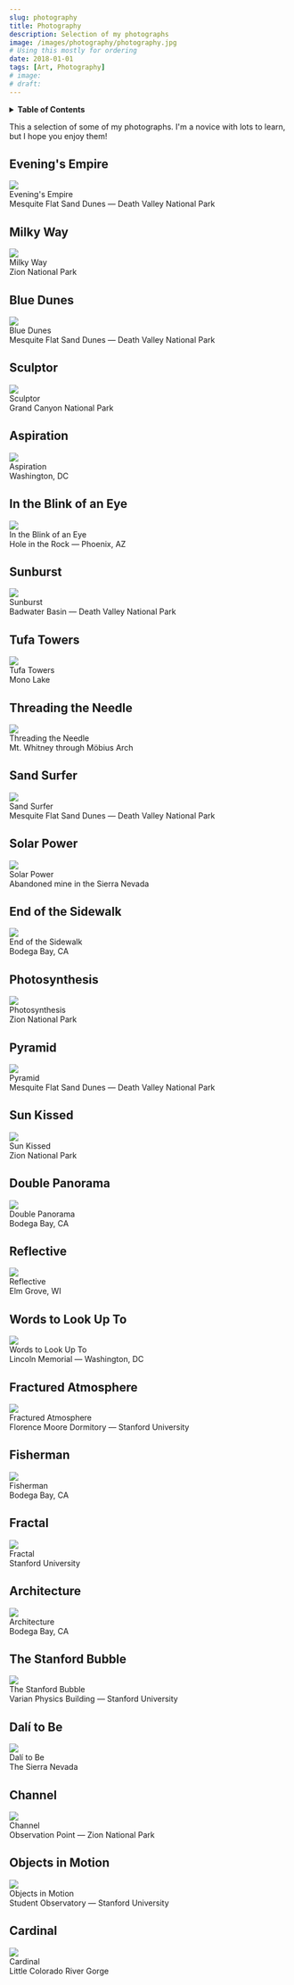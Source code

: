 ```yaml
---
slug: photography
title: Photography
description: Selection of my photographs
image: /images/photography/photography.jpg
# Using this mostly for ordering
date: 2018-01-01
tags: [Art, Photography]
# image:
# draft:
---
```



<!-- Inline table of contents -->

<details className="table_of_contents">
    <summary><strong>Table of Contents</strong></summary>
    <TOCInline toc={toc} maxHeadingLevel={4} />
</details>

This a selection of some of my photographs. I'm a novice with lots to learn, but I hope you enjoy them!

## Evening's Empire

<div className="image_wrapper">
    <img src={one} />
    <figcaption>
        Evening's Empire
        <div className="subcaption">
            Mesquite Flat Sand Dunes — Death Valley National Park
        </div>
    </figcaption>
</div>

<!-- truncate -->


## Milky Way

<div className="image_wrapper">
    <img src={two} />
    <figcaption>
        Milky Way
        <div className="subcaption">
            Zion National Park
        </div>
    </figcaption>
</div>


## Blue Dunes

<div className="image_wrapper">
    <img src={three} />
    <figcaption>
        Blue Dunes
        <div className="subcaption">
            Mesquite Flat Sand Dunes — Death Valley National Park
        </div>
    </figcaption>
</div>


## Sculptor

<div className="image_wrapper">
    <img src={four} />
    <figcaption>
        Sculptor
        <div className="subcaption">
            Grand Canyon National Park
        </div>
    </figcaption>
</div>


## Aspiration

<div className="image_wrapper">
    <img src={five} />
    <figcaption>
        Aspiration
        <div className="subcaption">
            Washington, DC
        </div>
    </figcaption>
</div>


## In the Blink of an Eye

<div className="image_wrapper">
    <img src={six} />
    <figcaption>
        In the Blink of an Eye
        <div className="subcaption">
            Hole in the Rock — Phoenix, AZ
        </div>
    </figcaption>
</div>


## Sunburst

<div className="image_wrapper">
    <img src={seven} />
    <figcaption>
        Sunburst
        <div className="subcaption">
            Badwater Basin — Death Valley National Park
        </div>
    </figcaption>
</div>


## Tufa Towers

<div className="image_wrapper">
    <img src={eight} />
    <figcaption>
        Tufa Towers
        <div className="subcaption">
            Mono Lake
        </div>
    </figcaption>
</div>


## Threading the Needle

<div className="image_wrapper">
    <img src={nine} />
    <figcaption>
        Threading the Needle
        <div className="subcaption">
            Mt. Whitney through Möbius Arch
        </div>
    </figcaption>
</div>


## Sand Surfer

<div className="image_wrapper">
    <img src={ten} />
    <figcaption>
        Sand Surfer
        <div className="subcaption">
            Mesquite Flat Sand Dunes — Death Valley National Park
        </div>
    </figcaption>
</div>


## Solar Power

<div className="image_wrapper">
    <img src={eleven} />
    <figcaption>
        Solar Power
        <div className="subcaption">
            Abandoned mine in the Sierra Nevada
        </div>
    </figcaption>
</div>


## End of the Sidewalk

<div className="image_wrapper">
    <img src={twelve} />
    <figcaption>
        End of the Sidewalk
        <div className="subcaption">
            Bodega Bay, CA
        </div>
    </figcaption>
</div>


## Photosynthesis

<div className="image_wrapper">
    <img src={thirteen} />
    <figcaption>
        Photosynthesis
        <div className="subcaption">
            Zion National Park
        </div>
    </figcaption>
</div>


## Pyramid

<div className="image_wrapper">
    <img src={fourteen} />
    <figcaption>
        Pyramid
        <div className="subcaption">
            Mesquite Flat Sand Dunes — Death Valley National Park
        </div>
    </figcaption>
</div>


## Sun Kissed

<div className="image_wrapper">
    <img src={fifteen} />
    <figcaption>
        Sun Kissed
        <div className="subcaption">
            Zion National Park
        </div>
    </figcaption>
</div>


## Double Panorama

<div className="image_wrapper">
    <img src={sixteen} />
    <figcaption>
        Double Panorama
        <div className="subcaption">
            Bodega Bay, CA
        </div>
    </figcaption>
</div>


## Reflective

<div className="image_wrapper">
    <img src={seventeen} />
    <figcaption>
        Reflective
        <div className="subcaption">
            Elm Grove, WI
        </div>
    </figcaption>
</div>


## Words to Look Up To

<div className="image_wrapper">
    <img src={eighteen} />
    <figcaption>
        Words to Look Up To
        <div className="subcaption">
            Lincoln Memorial — Washington, DC
        </div>
    </figcaption>
</div>


## Fractured Atmosphere

<div className="image_wrapper">
    <img src={nineteen} />
    <figcaption>
        Fractured Atmosphere
        <div className="subcaption">
            Florence Moore Dormitory — Stanford University
        </div>
    </figcaption>
</div>


## Fisherman

<div className="image_wrapper">
    <img src={twenty} />
    <figcaption>
        Fisherman
        <div className="subcaption">
            Bodega Bay, CA
        </div>
    </figcaption>
</div>


## Fractal

<div className="image_wrapper">
    <img src={twentyone} />
    <figcaption>
        Fractal
        <div className="subcaption">
            Stanford University
        </div>
    </figcaption>
</div>


## Architecture

<div className="image_wrapper">
    <img src={twentytwo} />
    <figcaption>
        Architecture
        <div className="subcaption">
            Bodega Bay, CA
        </div>
    </figcaption>
</div>


## The Stanford Bubble

<div className="image_wrapper">
    <img src={twentythree} />
    <figcaption>
        The Stanford Bubble
        <div className="subcaption">
            Varian Physics Building — Stanford University
        </div>
    </figcaption>
</div>


## Dalí to Be

<div className="image_wrapper">
    <img src={twentyfour} />
    <figcaption>
        Dalí to Be
        <div className="subcaption">
            The Sierra Nevada
        </div>
    </figcaption>
</div>


## Channel

<div className="image_wrapper">
    <img src={twentyfive} />
    <figcaption>
        Channel
        <div className="subcaption">
            Observation Point — Zion National Park
        </div>
    </figcaption>
</div>


## Objects in Motion

<div className="image_wrapper">
    <img src={twentysix} />
    <figcaption>
        Objects in Motion
        <div className="subcaption">
            Student Observatory — Stanford University
        </div>
    </figcaption>
</div>


## Cardinal

<div className="image_wrapper">
    <img src={twentyseven} />
    <figcaption>
        Cardinal
        <div className="subcaption">
            Little Colorado River Gorge
        </div>
    </figcaption>
</div>
